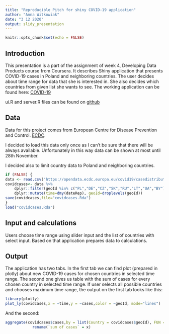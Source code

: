 ```yaml
---
title: "Reproducible Pitch for shiny COVID-19 application"
author: "Anna Witkowiak"
date: "3 12 2020"
output: slidy_presentation
---
```


```r
knitr::opts_chunk$set(echo = FALSE)
```

## Introduction

This presentation is a part of the assignment of week 4, Developing Data Products course from Coursera. It describes Shiny application that presents COVID-19 cases in Poland and neighboring countries. The user decides about time range for data that she is interested in. She also decides which countries from given list she wants to see.
The working application can be found here:
[COVID-19](https://anna-witkowiak.shinyapps.io/COVID-19/)

ui.R and server.R files can be found on [github]()


## Data

Data for this project comes from European Centre for Disease Prevention and Control.
[ECDC](https://www.ecdc.europa.eu/en/publications-data/download-todays-data-geographic-distribution-covid-19-cases-worldwide?fbclid=IwAR2mL2MBgR6ldQ82kBrvFblcdDiFV2psu3W-pJu01G3GPQMCLz-npqNfssI).

I decided to load this data only once as I can't be sure that there will be always available. Unfortunately in this way data can be shown at most until 28th November.

I decided also to limit country data to Poland and neighboring countries.

```r
if (FALSE) {
data <- read.csv("https://opendata.ecdc.europa.eu/covid19/casedistribution/csv", na.strings = "", fileEncoding = "UTF-8-BOM")
covidcases<- data %>%
    dplyr::filter(geoId %in% c("PL","DE","CZ","SK","RU","LT","UA","BY")) %>%
    dplyr::mutate(time=dmy(dateRep), geoId=droplevels(geoId))
save(covidcases,file="covidcases.Rda")
}
load("covidcases.Rda")

```

## Input and calculations

Users choose time range using slider input and the list of countries with select input.
Based on that application prepares data to calculations.



## Output

The application has two tabs. In the first tab we can find plot (prepared in plotly) about new COVID-19 cases for chosen countries in selected time range.
The second one gives us table with the sum of cases for every chosen country in selected time range.
If user selects all possible countries and chooses maximum time range, the output on the first tab looks like this:
```r
library(plotly)
plot_ly(covidcases,x = ~time,y = ~cases,color = ~geoId, mode="lines")
```

And the second:
```r
aggregate(covidcases$cases,by = list(Country = covidcases$geoId), FUN = sum) %>%
            rename(`sum of cases` = x)
```
